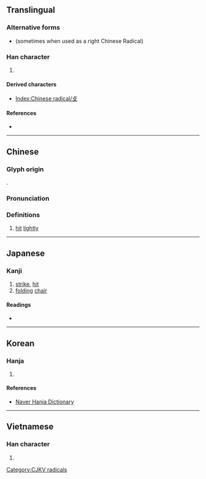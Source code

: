 {{also|撲|支}}
{{character info/new}}
==Translingual==
{{stroke order|type=animate}}

===Alternative forms===
* {{l|mul|攵}} (sometimes when used as a right Chinese Radical)

===Han character===
{{Han char|rn=66|rad=攴|as=00|sn=4|four=|canj=YE}}

# {{mul-kangxi radical-def}}

====Derived characters====
* [[Index:Chinese radical/攴]]

====References====
* {{Han ref|kx=0468.040|dkj=13108|dj=0815.330|hdz=21447.080|uh=6534|ud=25908}}

----

==Chinese==
{{zh-forms|alt=攵}}

===Glyph origin===
{{Han etyl}}
{{Han compound|卜|又|c1=p|c2=s|t2=hand|ls=psc}}.

===Pronunciation===
{{zh-pron
|m=pū
|c=bok1
|h=pfs=phuk/phok
|mn=phok
|w=
|mc=y
|oc=y
|ma=|ma2=
|cat=
}}

===Definitions===
{{zh-hanzi}}

# [[hit]] [[lightly]]

----

==Japanese==

===Kanji===
{{ja-kanji|grade=|rs=攴00}}

# [[strike]], [[hit]]
# [[folding]] [[chair]]

====Readings====
* {{ja-readings|on=[[ほく]] (hoku), [[はく]] (haku)|kun=[[うつ]] (utsu)}}

----

==Korean==

===Hanja===
{{ko-hanja|hangeul=복|eumhun=칠|rv=bok|mr=pok|y=pok}}

# {{defn|lang=ko|sort=攴00}}

====References====
* [http://hanja.naver.com/hanja?q=%E6%94%B4 Naver Hanja Dictionary]

----

==Vietnamese==

===Han character===
{{vi-hantu|[[phộc]]|rs=攴00}}

# {{defn|lang=vi|sort=攴00}}

[[Category:CJKV radicals]]